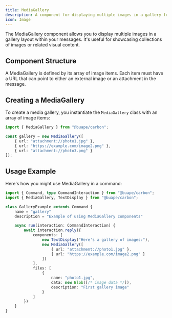 ```yaml
---
title: MediaGallery
description: A component for displaying multiple images in a gallery format.
icon: Image
---
```


The MediaGallery component allows you to display multiple images in a gallery layout within your messages. It's useful for showcasing collections of images or related visual content.

## Component Structure

A MediaGallery is defined by its array of image items. Each item must have a URL that can point to either an external image or an attachment in the message.

## Creating a MediaGallery

To create a media gallery, you instantiate the `MediaGallery` class with an array of image items:

```ts title="src/components/gallery.ts"
import { MediaGallery } from "@buape/carbon";

const gallery = new MediaGallery([
	{ url: "attachment://photo1.jpg" },
	{ url: "https://example.com/image2.png" },
	{ url: "attachment://photo3.png" }
]);
```

## Usage Example

Here's how you might use MediaGallery in a command:

```ts title="src/commands/gallery-example.ts"
import { Command, type CommandInteraction } from "@buape/carbon";
import { MediaGallery, TextDisplay } from "@buape/carbon";

class GalleryExample extends Command {
	name = "gallery"
	description = "Example of using MediaGallery components"

	async run(interaction: CommandInteraction) {
		await interaction.reply({
			components: [
				new TextDisplay("Here's a gallery of images:"),
				new MediaGallery([
					{ url: "attachment://photo1.jpg" },
					{ url: "https://example.com/image2.png" }
				])
			],
			files: [
				{
					name: "photo1.jpg",
					data: new Blob([/* image data */]),
					description: "First gallery image"
				}
			]
		})
	}
}
``` 